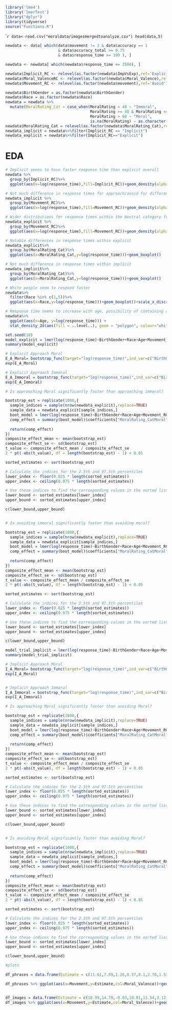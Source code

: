 ```{r}
library('lme4')
library('lmerTest')
library("dplyr")
library(tidyverse)
source("Functions.R")
```
````{r}
data<-read.csv("moraldata/imagesmergedtoanalyze.csv")
head(data,5)
```
```{r}
newdata <- data[ which(data$movement != 3 & data$accuracy == 1 
                       & data$accuracy_total >= 0.75 
                       & data$response_time >= 100 ), ]

newdata <- newdata[ which(newdata$response_time <= 2500), ]
```
```{r}
newdata$Implicit_RC <- relevel(as.factor(newdata$ImpVsExp),ref='Explicit')
newdata$Moral_ValenceRC <- relevel(as.factor(newdata$Moral_Valence),ref='Neutral')
newdata$Movement_RC <- relevel(as.factor(newdata$movement),ref='Avoid')
```
```{r}
newdata$BirthGender = as.factor(newdata$BirthGender)
newdata$Race = as.factor(newdata$Race)
newdata = newdata %>%
  mutate(MoralRating_Cat = case_when(MoralRating < 40 ~ "Immoral",
                                     MoralRating >= 40 & MoralRating <=60 ~ "Neutral",
                                     MoralRating > 60 ~ "Moral",
                                     is.na(MoralRating) ~ as.character(Moral_ValenceRC)))
newdata$MoralRating_Cat = relevel(as.factor(newdata$MoralRating_Cat),ref="Neutral")
newdata_implicit = newdata%>%filter(Implicit_RC == "Implicit")
newdata_explicit = newdata%>%filter(Implicit_RC=="Explicit")
```

# EDA

```{r}
# Implicit seems to have faster response time than explicit overall
newdata %>%
  group_by(Implicit_RC)%>%
  ggplot(aes(x=log(response_time),fill=Implicit_RC))+geom_density(alpha=0.5)

# Not much difference in response times for approach/avoid for different moral categories within implicit.
newdata_implicit %>%
  group_by(Movement_RC)%>%
  ggplot(aes(x=log(response_time),fill=Movement_RC))+geom_density(alpha=0.5)+facet_grid(~MoralRating_Cat)

# Wider distributions for response times within the Neutral category for both approach/avoid. Approaching Moral stimuli seems to have a faster and narrower distribution than avoiding.
newdata_explicit %>%
  group_by(Movement_RC)%>%
  ggplot(aes(x=log(response_time),fill=Movement_RC))+geom_density(alpha=0.5)+facet_grid(~MoralRating_Cat)

# Notable differences in response times within explicit
newdata_explicit%>%
  group_by(MoralRating_Cat)%>%
  ggplot(aes(x=MoralRating_Cat,y=log(response_time)))+geom_boxplot()

# Not much difference in response times within implicit
newdata_implicit%>%
  group_by(MoralRating_Cat)%>%
  ggplot(aes(x=MoralRating_Cat,y=log(response_time)))+geom_boxplot()

# White people seem to respond faster
newdata%>%
  filter(Race %in% c(1,5))%>%
  ggplot(aes(x=Race,y=log(response_time)))+geom_boxplot()+scale_x_discrete(labels=c("1" = "Black", "5" = "White"))+xlab("Participant Race")

# Response time seems to increase with age, possibility of containing cluster groups.
newdata%>%
  ggplot(aes(x=Age, y=log(response_time))) +
  stat_density_2d(aes(fill = ..level..), geom = "polygon", colour="white")
```

```{r}
set.seed(10)
model_explicit = lmer(log(response_time)~BirthGender+Race+Age+Movement_RC*MoralRating_Cat+(1|participant),data=newdata_explicit)
summary(model_explicit)

# Explicit Approach Moral
E_A_Moral= bootstrap_func(target="log(response_time)",ind_var=c("BirthGender","Race","Age","Movement_RC*MoralRating_Cat"),group_var = "participant",dataset = newdata_explicit,coef_interest = c("Movement_RCApproach","MoralRating_CatMoral","Movement_RCApproach:MoralRating_CatMoral"))
exp(E_A_Moral)

# Explicit Approach Immoral
E_A_Immoral = bootstrap_func(target="log(response_time)",ind_var=c("BirthGender","Race","Age","Movement_RC*MoralRating_Cat"),group_var = "participant",dataset = newdata_explicit,coef_interest = c("Movement_RCApproach","MoralRating_CatImmoral","Movement_RCApproach:MoralRating_CatImmoral"))
exp(E_A_Immoral)

# Is approaching Moral significantly faster than approaching immoral?

bootstrap_est = replicate(1000,{
  sample_indices = sample(nrow(newdata_explicit),replace=TRUE)
  sample_data = newdata_explicit[sample_indices,]
  boot_model = lmer(log(response_time)~BirthGender+Race+Age+Movement_RC*MoralRating_Cat+(1|participant),data=sample_data)
  comp_effect = summary(boot_model)$coefficients["MoralRating_CatMoral","Estimate"]+summary(boot_model)$coefficients["Movement_RCApproach:MoralRating_CatMoral","Estimate"]-summary(boot_model)$coefficients["MoralRating_CatImmoral","Estimate"]-summary(boot_model)$coefficients["Movement_RCApproach:MoralRating_CatImmoral","Estimate"]
  
  return(comp_effect)
})
composite_effect_mean <- mean(bootstrap_est)
composite_effect_se <- sd(bootstrap_est)
t_value <- composite_effect_mean / composite_effect_se
2 * pt(-abs(t_value), df = length(bootstrap_est) - 1) < 0.05

sorted_estimates <- sort(bootstrap_est)

# Calculate the indices for the 2.5th and 97.5th percentiles
lower_index <- floor(0.025 * length(sorted_estimates))
upper_index <- ceiling(0.975 * length(sorted_estimates))

# Use these indices to find the corresponding values in the sorted list
lower_bound <- sorted_estimates[lower_index]
upper_bound <- sorted_estimates[upper_index]

c(lower_bound,upper_bound)


# Is avoiding immoral significantly faster than avoiding moral?

bootstrap_est = replicate(1000,{
  sample_indices = sample(nrow(newdata_explicit),replace=TRUE)
  sample_data = newdata_explicit[sample_indices,]
  boot_model = lmer(log(response_time)~BirthGender+Race+Age+Movement_RC*MoralRating_Cat+(1|participant),data=sample_data)
  comp_effect = summary(boot_model)$coefficients["MoralRating_CatMoral","Estimate"]-summary(boot_model)$coefficients["MoralRating_CatImmoral","Estimate"]
  
  return(comp_effect)
})
composite_effect_mean <- mean(bootstrap_est)
composite_effect_se <- sd(bootstrap_est)
t_value <- composite_effect_mean / composite_effect_se
2 * pt(-abs(t_value), df = length(bootstrap_est) - 1) < 0.05

sorted_estimates <- sort(bootstrap_est)

# Calculate the indices for the 2.5th and 97.5th percentiles
lower_index <- floor(0.025 * length(sorted_estimates))
upper_index <- ceiling(0.975 * length(sorted_estimates))

# Use these indices to find the corresponding values in the sorted list
lower_bound <- sorted_estimates[lower_index]
upper_bound <- sorted_estimates[upper_index]

c(lower_bound,upper_bound)

```

```{r}
model_trial_implicit = lmer(log(response_time)~BirthGender+Race+Age+Movement_RC*MoralRating_Cat+(1|participant),data=newdata_implicit)
summary(model_trial_implicit)

# Implicit Approach Moral
I_A_Moral= bootstrap_func(target="log(response_time)",ind_var=c("BirthGender","Race","Age","Movement_RC*MoralRating_Cat"),group_var = "participant",dataset = newdata_implicit,coef_interest = c("Movement_RCApproach","MoralRating_CatMoral","Movement_RCApproach:MoralRating_CatMoral"))
exp(I_A_Moral)


# Implicit Approach Immoral
I_A_Immoral = bootstrap_func(target="log(response_time)",ind_var=c("BirthGender","Race","Age","Movement_RC*MoralRating_Cat"),group_var = "participant",dataset = newdata_implicit,coef_interest = c("Movement_RCApproach","MoralRating_CatImmoral","Movement_RCApproach:MoralRating_CatImmoral"))
exp(I_A_Immoral)

# Is approaching Moral significantly faster than avoiding Moral?

bootstrap_est = replicate(1000,{
  sample_indices = sample(nrow(newdata_implicit),replace=TRUE)
  sample_data = newdata_implicit[sample_indices,]
  boot_model = lmer(log(response_time)~BirthGender+Race+Age+Movement_RC*MoralRating_Cat+(1|participant),data=sample_data)
  comp_effect = summary(boot_model)$coefficients["MoralRating_CatMoral","Estimate"]+summary(boot_model)$coefficients["Movement_RCApproach:MoralRating_CatMoral","Estimate"]-summary(boot_model)$coefficients["MoralRating_CatImmoral","Estimate"]-summary(boot_model)$coefficients["Movement_RCApproach:MoralRating_CatImmoral","Estimate"]
  
  return(comp_effect)
})
composite_effect_mean <- mean(bootstrap_est)
composite_effect_se <- sd(bootstrap_est)
t_value <- composite_effect_mean / composite_effect_se
2 * pt(-abs(t_value), df = length(bootstrap_est) - 1) < 0.05

sorted_estimates <- sort(bootstrap_est)

# Calculate the indices for the 2.5th and 97.5th percentiles
lower_index <- floor(0.025 * length(sorted_estimates))
upper_index <- ceiling(0.975 * length(sorted_estimates))

# Use these indices to find the corresponding values in the sorted list
lower_bound <- sorted_estimates[lower_index]
upper_bound <- sorted_estimates[upper_index]

c(lower_bound,upper_bound)


# Is avoiding Moral significantly faster than avoiding Moral?

bootstrap_est = replicate(1000,{
  sample_indices = sample(nrow(newdata_implicit),replace=TRUE)
  sample_data = newdata_implicit[sample_indices,]
  boot_model = lmer(log(response_time)~BirthGender+Race+Age+Movement_RC*MoralRating_Cat+(1|participant),data=sample_data)
  comp_effect = summary(boot_model)$coefficients["MoralRating_CatMoral","Estimate"]-summary(boot_model)$coefficients["MoralRating_CatImmoral","Estimate"]
  
  return(comp_effect)
})
composite_effect_mean <- mean(bootstrap_est)
composite_effect_se <- sd(bootstrap_est)
t_value <- composite_effect_mean / composite_effect_se
2 * pt(-abs(t_value), df = length(bootstrap_est) - 1) < 0.05

sorted_estimates <- sort(bootstrap_est)

# Calculate the indices for the 2.5th and 97.5th percentiles
lower_index <- floor(0.025 * length(sorted_estimates))
upper_index <- ceiling(0.975 * length(sorted_estimates))

# Use these indices to find the corresponding values in the sorted list
lower_bound <- sorted_estimates[lower_index]
upper_bound <- sorted_estimates[upper_index]

c(lower_bound,upper_bound)

```

```{r}

#plots

df_phrases = data.frame(Estimate = c(11.61,7.89,1.26,8.57,8.1,2.70,1.53,2.18,-0.48,-1.1), Moral_Valence = c("Moral","Immoral","Neutral","Moral","Immoral","Moral","Immoral","Neutral","Moral","Immoral"),Movement = c("Approach","Approach","Approach","Avoid","Avoid","Approach","Approach","Approach","Avoid","Avoid"), Lower_Bound = c(10.21,6.47,-0.06,6.98,6.47,1.46,0.032,0.09,-1.78,-2.41),Upper_Bound = c(13,9.38,3.07,10.13,9.7,3.97,2.73,3.46,0.08,0.02),ImpVsExp=c("Explicit","Explicit","Explicit","Explicit","Explicit","Implicit","Implicit","Implicit","Implicit","Implicit"))

df_phrases %>% ggplot(aes(x=Movement,y=Estimate,col=Moral_Valence))+geom_pointrange(aes(ymin = df_phrases$Lower_Bound, ymax = df_phrases$Upper_Bound),position = position_dodge(width = 0.3),size=1.5)+facet_grid(~ImpVsExp)+ylab("Percentage Change (+ values represent faster)")


df_images = data.frame(Estimate = c(10.99,14.79,-0.03,10.81,13.54,3.12,2.07,1.86,1.00,1.03), Moral_Valence = c("Moral","Immoral","Neutral","Moral","Immoral","Moral","Immoral","Neutral","Moral","Immoral"),Movement = c("Approach","Approach","Approach","Avoid","Avoid","Approach","Approach","Approach","Avoid","Avoid"), Lower_Bound = c(9.26,13.05,-2.54,8.89,11.80,1.88,0.07,0.06,-0.03,-0.03), Upper_Bound = c(12.71,16.55,1.89,12.68,15.24,4.36,3.38,3.31,2.33,2.34),ImpVsExp=c("Explicit","Explicit","Explicit","Explicit","Explicit","Implicit","Implicit","Implicit","Implicit","Implicit"))
df_images %>% ggplot(aes(x=Movement,y=Estimate,col=Moral_Valence))+geom_pointrange(aes(ymin = df_images$Lower_Bound, ymax = df_images$Upper_Bound),position = position_dodge(width = 0.3),size=1.5)+facet_grid(~ImpVsExp)+ylab("Percentage Change (+ values represent faster)")
```

